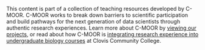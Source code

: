 This content is part of a collection of teaching resources developed by C-MOOR.  C-MOOR works to break down barriers to scientific participation and build pathways for the next generation of data scientists through authentic research experiences.  Learn more about C-MOOR by [viewing our projects](https://github.com/c-moor), or read about how C-MOOR is [integrating research experience into undergraduate biology courses](https://www.cloviscollege.edu/alumni-and-community/c-moor/c-moor.html) at Clovis Community College.